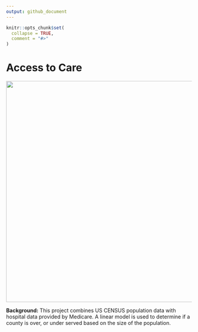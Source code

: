 ```yaml
---
output: github_document
---
```


<!-- README.md is generated from README.Rmd. Please edit that file -->

```r
knitr::opts_chunk$set(
  collapse = TRUE,
  comment = "#>"
)
```

# Access to Care

<!-- badges: start -->
<!-- badges: end -->

<img src="readme-files/access-to-care-diagram.png" width = "600px">

**Background:** This project combines US CENSUS population data with hospital data provided by Medicare. A linear model is used to determine if a county is over, or under served based on the size of the population.